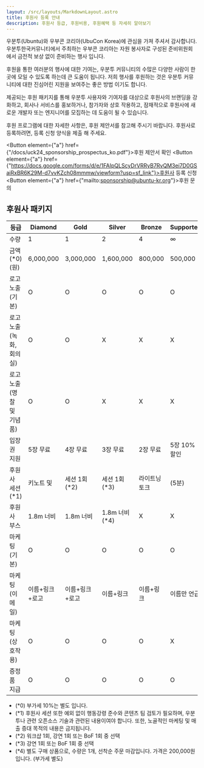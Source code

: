 ```yaml
---
layout: /src/layouts/MarkdownLayout.astro
title: 후원사 등록 안내
description: 후원사 등급, 후원비용, 후원혜택 등 자세히 알아보기
---
```




우분투(Ubuntu)와 우부콘 코리아(UbuCon Korea)에 관심을 가져 주셔서 감사합니다. 우분투한국커뮤니티에서 주최하는 우부콘 코리아는 자원 봉사자로 구성된 준비위원회에서 금전적 보상 없이 준비하는 행사 입니다.

후원을 통한 여러분의 행사에 대한 기여는, 우분투 커뮤니티의 수많은 다양한 사람이 한 곳에 모일 수 있도록 하는데 큰 도움이 됩니다. 저희 행사를 후원하는 것은 우분투 커뮤니티에 대한 진심어린 지원을 보여주는 좋은 방법 이기도 합니다.

제공되는 후원 패키지를 통해 우분투 사용자와 기여자를 대상으로 후원사의 브랜딩을 강화하고, 회사나 서비스를 홍보하거나, 참가자와 상호 작용하고, 잠재적으로 후원사에 새로운 개발자 또는 엔지니어를 모집하는 데 도움이 될 수 있습니다.

후원 프로그램에 대한 자세한 사항은, 후원 제안서를 참고해 주시기 바랍니다. 후원사로 등록하려면, 등록 신청 양식을 제출 해 주세요. 

<Button element={"a"} href={"/docs/uck24_sponsorship_prospectus_ko.pdf"}>후원 제안서 확인</Button>
<Button element={"a"} href={"https://docs.google.com/forms/d/e/1FAIpQLScyDrVRRyB7RvQM3ei7D0GSaiRxBR6K29M-d7vvKZch08mmmw/viewform?usp=sf_link"}>후원사 등록 신청</Button>
<Button element={"a"} href={"mailto:sponsorship@ubuntu-kr.org"}>후원 문의</Button>

## 후원사 패키지

<div class="responsive-table">

| 등급 | Diamond | Gold | Silver | Bronze | Supporter |
| --- | --- | --- | --- | --- | --- |
| 수량 | 1 | 1 | 2 | 4 | ∞ |
| 금액(*0) (원) | 6,000,000 | 3,000,000 | 1,600,000 | 800,000 | 500,000 |
| 로고 노출 (기본) | O | O | O | O | O |
| 로고 노출 (녹화, 회의실) | O | O | X | X | X |
| 로고 노출 (명찰 및 기념품) | O | O | X | X | X |
| 입장권 지원 | 5장 무료 | 4장 무료 | 3장 무료 | 2장 무료 | 5장 10% 할인 |
| 후원사 세션(*1) | 키노트 및 | 세션 1회(*2) | 세션 1회(*3) | 라이트닝 토크 | (5분) | X | X |
| 후원사 부스 | 1.8m 너비 | 1.8m 너비 | 1.8m 너비(*4) | X | X |
| 마케팅 (기본) | O | O | O | O | O |
| 마케팅 (이메일) | 이름+링크+로고 | 이름+링크+로고 | 이름+링크 | 이름+링크 | 이름만 언급 |
| 마케팅 (상호작용) | O | O | O | O | X |
| 증정품 지급 | O | O | O | O | O |

</div>

- (*0) 부가세 10%는 별도 입니다.
- (*1) 후원사 세션 또한 예외 없이 행동강령 준수와 콘텐츠 팀 검토가 필요하며, 우분투나 관련 오픈소스 기술과 관련된 내용이여야 합니다. 또한, 노골적인 마케팅 및 매출 증대 목적의 내용은 금지됩니다.  
- (*2) 워크샵 1회, 강연 1회 또는 BoF 1회 중 선택
- (*3) 강연 1회 또는 BoF 1회 중 선택
- (*4) 별도 구매 상품으로, 수량은 1개, 선착순 주문 마감입니다. 가격은 200,000원 입니다. (부가세 별도)

